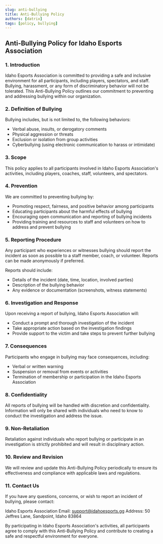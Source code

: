 ```yaml
---
slug: anti-bullying
title: Anti-Bullying Policy
authors: [datrix]
tags: [policy, bullying]
---
```


## Anti-Bullying Policy for Idaho Esports Association

### 1. Introduction

Idaho Esports Association is committed to providing a safe and inclusive environment for all participants, including players, spectators, and staff. Bullying, harassment, or any form of discriminatory behavior will not be tolerated. This Anti-Bullying Policy outlines our commitment to preventing and addressing bullying within our organization.

### 2. Definition of Bullying

Bullying includes, but is not limited to, the following behaviors:

* Verbal abuse, insults, or derogatory comments
* Physical aggression or threats
* Exclusion or isolation from group activities
* Cyberbullying (using electronic communication to harass or intimidate)

### 3. Scope

This policy applies to all participants involved in Idaho Esports Association's activities, including players, coaches, staff, volunteers, and spectators.

### 4. Prevention

We are committed to preventing bullying by:

* Promoting respect, fairness, and positive behavior among participants
* Educating participants about the harmful effects of bullying
* Encouraging open communication and reporting of bullying incidents
* Providing training and resources to staff and volunteers on how to address and prevent bullying

### 5. Reporting Procedure

Any participant who experiences or witnesses bullying should report the incident as soon as possible to a staff member, coach, or volunteer. Reports can be made anonymously if preferred.

Reports should include:

* Details of the incident (date, time, location, involved parties)
* Description of the bullying behavior
* Any evidence or documentation (screenshots, witness statements)

### 6. Investigation and Response

Upon receiving a report of bullying, Idaho Esports Association will:

* Conduct a prompt and thorough investigation of the incident
* Take appropriate action based on the investigation findings
* Provide support to the victim and take steps to prevent further bullying

### 7. Consequences

Participants who engage in bullying may face consequences, including:

* Verbal or written warning
* Suspension or removal from events or activities
* Termination of membership or participation in the Idaho Esports Association

### 8. Confidentiality

All reports of bullying will be handled with discretion and confidentiality. Information will only be shared with individuals who need to know to conduct the investigation and address the issue.

### 9. Non-Retaliation

Retaliation against individuals who report bullying or participate in an investigation is strictly prohibited and will result in disciplinary action.

### 10. Review and Revision

We will review and update this Anti-Bullying Policy periodically to ensure its effectiveness and compliance with applicable laws and regulations.

### 11. Contact Us

If you have any questions, concerns, or wish to report an incident of bullying, please contact:

Idaho Esports Association
Email: [support@idahoesports.gg](mailto:support@idahoesports.gg)
Address: 50 Jeffres Lane, Sandpoint, Idaho 83864

By participating in Idaho Esports Association's activities, all participants agree to comply with this Anti-Bullying Policy and contribute to creating a safe and respectful environment for everyone.
